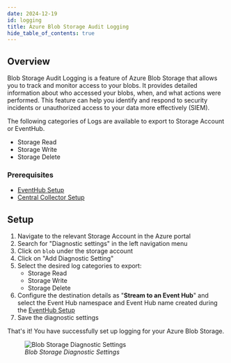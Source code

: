 ```yaml
---
date: 2024-12-19
id: logging
title: Azure Blob Storage Audit Logging
hide_table_of_contents: true
---
```


## Overview

Blob Storage Audit Logging is a feature of Azure Blob Storage that allows you to track and monitor access to your blobs. It provides detailed information about who 
accessed your blobs, when, and what actions were performed. This feature can help you identify and respond to security incidents or unauthorized access to your 
data more effectively (SIEM).

The following categories of Logs are available to export to Storage Account or EventHub. 

- Storage Read
- Storage Write
- Storage Delete

<Tabs entityName="plans">
<TabItem value="signoz-cloud" label="SigNoz Cloud" default>

### Prerequisites

- [EventHub Setup](../../bootstrapping/data-ingestion)
- [Central Collector Setup](../../bootstrapping/collector-setup)

## Setup

1. Navigate to the relevant Storage Account in the Azure portal
2. Search for "Diagnostic settings" in the left navigation menu
3. Click on `blob` under the storage account
4. Click on "Add Diagnostic Setting"
5. Select the desired log categories to export:
    - Storage Read
    - Storage Write
    - Storage Delete
5. Configure the destination details as "**Stream to an Event Hub**" and select the Event Hub namespace and Event Hub name created during the [EventHub Setup](../../bootstrapping/data-ingestion)
6. Save the diagnostic settings

That's it! You have successfully set up logging for your Azure Blob Storage.

<figure data-zoomable align="left">
    <img
        src="/img/docs/azure-monitoring/blob-store-diag-settings.webp"
        alt="Blob Storage Diagnostic Settings"
    />
    <figcaption>
        <i>
        Blob Storage Diagnostic Settings
        </i>
    </figcaption>
</figure>

</TabItem>
</Tabs>